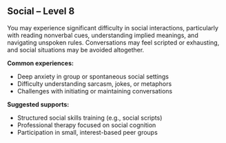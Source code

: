 ## Social – Level 8

You may experience significant difficulty in social interactions, particularly with reading nonverbal cues, understanding implied meanings, and navigating unspoken rules. Conversations may feel scripted or exhausting, and social situations may be avoided altogether.

**Common experiences:**
- Deep anxiety in group or spontaneous social settings
- Difficulty understanding sarcasm, jokes, or metaphors
- Challenges with initiating or maintaining conversations

**Suggested supports:**
- Structured social skills training (e.g., social scripts)
- Professional therapy focused on social cognition
- Participation in small, interest-based peer groups